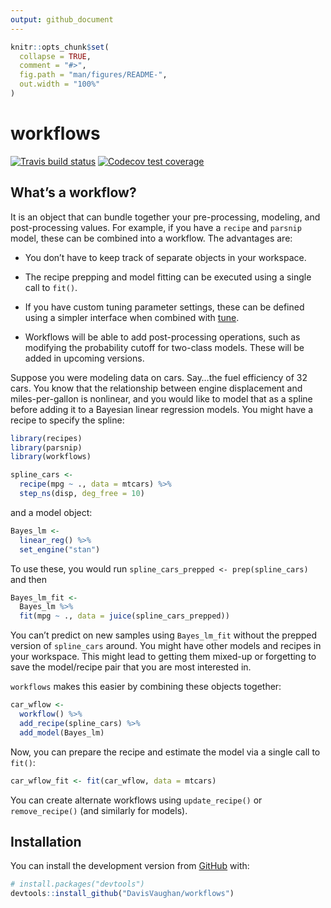 ```yaml
---
output: github_document
---
```


<!-- README.md is generated from README.Rmd. Please edit that file -->

```r
knitr::opts_chunk$set(
  collapse = TRUE,
  comment = "#>",
  fig.path = "man/figures/README-",
  out.width = "100%"
)
```

# workflows

<!-- badges: start -->
[![Travis build status](https://travis-ci.org/tidymodels/workflows.svg?branch=master)](https://travis-ci.org/tidymodels/workflows)
[![Codecov test coverage](https://codecov.io/gh/tidymodels/workflows/branch/master/graph/badge.svg)](https://codecov.io/gh/tidymodels/workflows?branch=master)
<!-- badges: end -->

## What's a workflow? 

It is an object that can bundle together your pre-processing, modeling, and post-processing values. For example, if you have a `recipe` and `parsnip` model, these can be combined into a workflow. The advantages are:

 * You don't have to keep track of separate objects in your workspace. 

 * The recipe prepping and model fitting can be executed using a single call to `fit()`. 

 * If you have custom tuning parameter settings, these can be defined using a simpler interface when combined with [tune](https://github.com/tidymodels/tune). 

 * Workflows will be able to add post-processing operations, such as modifying the probability cutoff for two-class models. These will be added in upcoming versions. 

Suppose you were modeling data on cars. Say...the fuel efficiency of 32 cars. You know that the relationship between engine displacement and miles-per-gallon is nonlinear, and you would like to model that as a spline before adding it to a Bayesian linear regression models. You might have a recipe to specify the spline:

```r
library(recipes)
library(parsnip)
library(workflows)

spline_cars <- 
  recipe(mpg ~ ., data = mtcars) %>% 
  step_ns(disp, deg_free = 10)
```

and a model object:

```r
Bayes_lm <- 
  linear_reg() %>% 
  set_engine("stan")
```

To use these, you would run `spline_cars_prepped <- prep(spline_cars)` and then

```r
Bayes_lm_fit <- 
  Bayes_lm %>% 
  fit(mpg ~ ., data = juice(spline_cars_prepped))
```

You can't predict on new samples using `Bayes_lm_fit` without the prepped version of `spline_cars` around. You might have other models and recipes in your workspace. This might lead to getting them mixed-up or forgetting to save the model/recipe pair that you are most interested in.

`workflows` makes this easier by combining these objects together:

```r
car_wflow <- 
  workflow() %>% 
  add_recipe(spline_cars) %>% 
  add_model(Bayes_lm)
```

Now, you can prepare the recipe and estimate the model via a single call to `fit()`:

```r
car_wflow_fit <- fit(car_wflow, data = mtcars)
```

You can create alternate workflows using `update_recipe()` or `remove_recipe()` (and similarly for models). 

## Installation

You can install the development version from [GitHub](https://github.com/) with:

``` r
# install.packages("devtools")
devtools::install_github("DavisVaughan/workflows")
```

